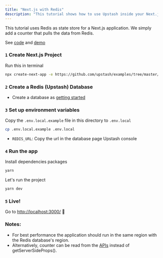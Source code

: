 ```yaml
---
title: "Next.js with Redis"
description: "This tutorial shows how to use Upstash inside your Next.js application."
---
```


This tutorial uses Redis as state store for a Next.js application. We simply add
a counter that pulls the data from Redis.

See [code](https://github.com/upstash/examples/tree/master/nextjs-with-redis)
and [demo](https://nextjs-with-redis.vercel.app/)

### `1` Create Next.js Project

Run this in terminal

```bash
npx create-next-app -e https://github.com/upstash/examples/tree/master/nextjs-with-redis nextjs-with-redis
```

### `2` Create a Redis (Upstash) Database

-   Create a database as [getting started](../overall/getstarted)

### `3` Set up environment variables

Copy the `.env.local.example` file in this directory to `.env.local`

```bash
cp .env.local.example .env.local
```

-   `REDIS_URL`: Copy the url in the database page Upstash console

<Snippet file="redis/ioredisnote.mdx" />

### `4` Run the app

Install dependencies packages

```bash
yarn
```

Let's run the project

```bash
yarn dev
```

### `5` Live!

Go to [http://localhost:3000/](http://localhost:3000/) 🎉

### Notes:

-   For best performance the application should run in the same region with the
    Redis database's region.
-   Alternatively, counter can be read from the
    [APIs](https://nextjs.org/docs/api-routes/introduction) instead of
    getServerSideProps().
